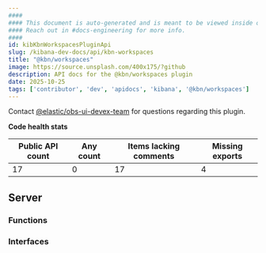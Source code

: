 ```yaml
---
####
#### This document is auto-generated and is meant to be viewed inside our experimental, new docs system.
#### Reach out in #docs-engineering for more info.
####
id: kibKbnWorkspacesPluginApi
slug: /kibana-dev-docs/api/kbn-workspaces
title: "@kbn/workspaces"
image: https://source.unsplash.com/400x175/?github
description: API docs for the @kbn/workspaces plugin
date: 2025-10-25
tags: ['contributor', 'dev', 'apidocs', 'kibana', '@kbn/workspaces']
---
```




Contact [@elastic/obs-ui-devex-team](https://github.com/orgs/elastic/teams/obs-ui-devex-team) for questions regarding this plugin.

**Code health stats**

| Public API count  | Any count | Items lacking comments | Missing exports |
|-------------------|-----------|------------------------|-----------------|
| 17 | 0 | 17 | 4 |

## Server

### Functions
<DocDefinitionList data={kbnWorkspacesObj.server.functions}/>

### Interfaces
<DocDefinitionList data={kbnWorkspacesObj.server.interfaces}/>

